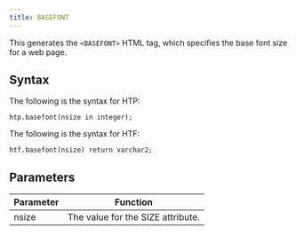 ```yaml
---
title: BASEFONT
---
```


This generates the `<BASEFONT>` HTML tag, which specifies the base font size for a web page.

## Syntax

The following is the syntax for HTP:
```     
htp.basefont(nsize in integer);
```

The following is the syntax for HTF:
```
htf.basefont(nsize) return varchar2;
```

## Parameters 

| Parameter | Function |
| --------- | -------- |
| nsize | The value for the SIZE attribute. |

